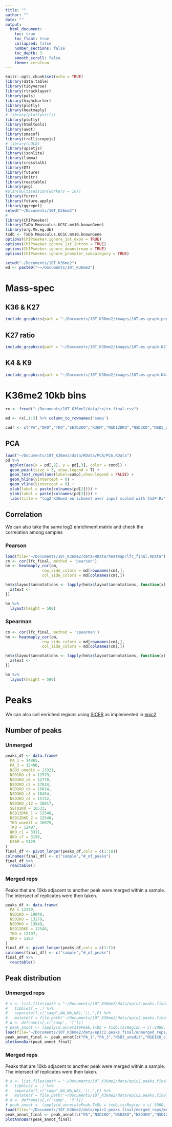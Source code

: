 ```yaml
---
title: ""
author: ""
date: ""
output:
  html_document:
    toc: true
    toc_float: true
    collapsed: false
    number_sections: false
    toc_depth: 3
    smooth_scroll: false
    theme: cerulean
---
```


```r
knitr::opts_chunk$set(echo = TRUE)
library(data.table)
library(tidyverse)
library(rtracklayer)
library(pals)
library(highcharter)
library(plotly)
library(heatmaply)
# library(plotlyutils)
library(plotly)
library(htmltools)
library(uwot)
library(smacof)
library(trelliscopejs)
# library(LOLA)
library(upsetjs)
library(jsonlite)
library(limma)
library(crosstalk)
library(DT)
library(future)
library(knitr)
library(reactable)
library(png)
#plan(multisession(workers = 16))
library(furrr)
library(future.apply)
library(ggrepel)
setwd("~/Documents/10T_K36me2")
#
library(ChIPseeker)
library(TxDb.Mmusculus.UCSC.mm10.knownGene)
library(org.Mm.eg.db)
txdb <- TxDb.Mmusculus.UCSC.mm10.knownGene
options(ChIPseeker.ignore_1st_exon = TRUE)
options(ChIPseeker.ignore_1st_intron = TRUE)
options(ChIPseeker.ignore_downstream = TRUE)
options(ChIPseeker.ignore_promoter_subcategory = TRUE)
```

```r
setwd("~/Documents/10T_K36me2")
wd <- paste0("~~/Documents/10T_K36me2")
```

# Mass-spec

## K36 & K27
```r
include_graphics(path = "~/Documents/10T_K36me2/images/10T.ms.graph.png",dpi = 600)
```

## K27 ratio
```r
include_graphics(path = "~/Documents/10T_K36me2/images/10T.ms.graph.K27ratio.png",dpi = 600)
```

## K4 & K9
```r
include_graphics(path = "~/Documents/10T_K36me2/images/10T.ms.graph.K4me.K9me.png",dpi = 600)
```

# K36me2 10kb bins

```r
rx <- fread("~/Documents/10T_K36me2/data/rx/rx.final.csv")

md <- rx[,1:3] %>% column_to_rownames('samp')

codr <- c("PA","QKO","TKO","SETD2KO","K36M","NSD12DKO","NSD3KO","NSD3_unedit","NSD1KO","NSD2KO")
```

## PCA

```r
load("~/Documents/10T_K36me2/data/RData/PCA/PCA.RData")
pd %>%
  ggplot(aes(x = pd[,2], y = pd[,3], color = cond)) +
  geom_point(size = 3, show.legend = T) +
  geom_text_repel(aes(label=samp),show.legend = FALSE) +
  geom_hline(yintercept = 0) +
  geom_vline(xintercept = 0) +
  xlab(label = paste(colnames(pd[2]))) +
  ylab(label = paste(colnames(pd[3]))) +
  labs(title = "log2 K36me2 enrichment over input scaled with ChIP-Rx")
```

## Correlation {.tabset}

We can also take the same log2 enrichment matrix and check the correlation among samples

### Pearson
```r
load(file="~/Documents/10T_K36me2/data/RData/heatmap/lfc_final.RData")
cm <- cor(lfc_final, method = 'pearson')
hm <- heatmaply_cor(cm, 
                row_side_colors = md[rownames(cm),],
                col_side_colors = md[colnames(cm),])

hm$x$layout$annotations <- lapply(hm$x$layout$annotations, function(x) {
  x$text <- ''
})

hm %>%
  layout(height = 500)
```

### Spearman

```r
cm <- cor(lfc_final, method = 'spearman')
hm <- heatmaply_cor(cm, 
                row_side_colors = md[rownames(cm),],
                col_side_colors = md[colnames(cm),])

hm$x$layout$annotations <- lapply(hm$x$layout$annotations, function(x) {
  x$text <- ''
})

hm %>%
  layout(height = 500)
```

# Peaks

We can also call enriched regions using [SICER](https://academic.oup.com/bioinformatics/article/25/15/1952/212783) as implemented in [epic2](https://academic.oup.com/bioinformatics/article/35/21/4392/5421513)

## Number of peaks {.tabset}

### Unmerged

```r
peaks_df <- data.frame(
  PA_1 = 14865,
  PA_3 = 15490,
  NSD3_unedit = 13321,
  NSD1KO_c1 = 12579,
  NSD1KO_c6 = 12770,
  NSD2KO_c5 = 17834,
  NSD2KO_c9 = 16014,
  NSD3KO_c3 = 18454,
  NSD3KO_c4 = 15742,
  NSD3KO_c12 = 18017,
  SETD2KO = 16533,
  NSD12DKO_1 = 12540,
  NSD12DKO_2 = 12540,
  TKO_unedit = 16079,
  TKO = 12497,
  QKO_c1 = 3311,
  QKO_c7 = 3156,
  K36M = 9129
)
final_df <- pivot_longer(peaks_df,cols = c(1:18))
colnames(final_df) <- c("sample","#_of_peaks")
final_df %>%
  reactable()
```

### Merged reps

Peaks that are 10kb adjacent to another peak were merged within a sample. The intersect of replicates were then taken. 

```r
peaks_df <- data.frame(
  PA = 12349,
  NSD1KO = 10040,
  NSD2KO = 13279,
  NSD3KO = 13949,
  NSD12DKO = 12540,
  TKO = 12497,
  QKO = 1293
)
final_df <- pivot_longer(peaks_df,cols = c(1:7))
colnames(final_df) <- c("sample","#_of_peaks")
final_df %>%
  reactable()
```

## Peak distribution {.tabset}

### Unmerged reps

```r
# s <- list.files(path = "~/Documents/10T_K36me2/data/epic2.peaks.final/unmerged_reps", pattern = '.epic2.',full.names = FALSE,recursive = FALSE) %>%
#   tibble(f = .) %>%
#   separate(f,c("samp",NA,NA,NA),'\\.',F) %>%
#   mutate(f = file.path('~/Documents/10T_K36me2/data/epic2.peaks.final/unmerged_reps', f))
# d <- deframe(s[,c('samp', 'f')])
# peak_annot <- lapply(d,annotatePeak,TxDb = txdb,tssRegion = c(-3000, 3000))
load(file="~/Documents/10T_K36me2/data/epic2.peaks.final/unmerged_reps/all_samples_annotation.RData")
peak_annot_final <- peak_annot[c("PA_1","PA_3","NSD3_unedit","NSD1KO_c1","NSD1KO_c6","NSD2KO_c5","NSD2KO_c9","NSD3KO_c3","NSD3KO_c4","NSD3KO_c12","SETD2KO","NSD12DKO_1","NSD12DKO_2","TKO_unedit","TKO","QKO_c1","QKO_c7","K36M")]
plotAnnoBar(peak_annot_final)
```

### Merged reps

Peaks that are 10kb adjacent to another peak were merged within a sample. The intersect of replicates were then taken. 

```r
# s <- list.files(path = "~/Documents/10T_K36me2/data/epic2.peaks.final/merged_reps", pattern = '.epic2.',full.names = FALSE,recursive = FALSE) %>%
#   tibble(f = .) %>%
#   separate(f,c("samp",NA,NA,NA),'\\.',F) %>%
#   mutate(f = file.path('~/Documents/10T_K36me2/data/epic2.peaks.final/merged_reps', f))
# d <- deframe(s[,c('samp', 'f')])
# peak_annot <- lapply(d,annotatePeak,TxDb = txdb,tssRegion = c(-3000, 3000))
load(file="~/Documents/10T_K36me2/data/epic2.peaks.final/merged_reps/merged_samples_annotation.RData")
peak_annot_final <- peak_annot[c("PA","NSD1KO","NSD2KO","NSD3KO","NSD12DKO","TKO","QKO")]
plotAnnoBar(peak_annot_final)
```

